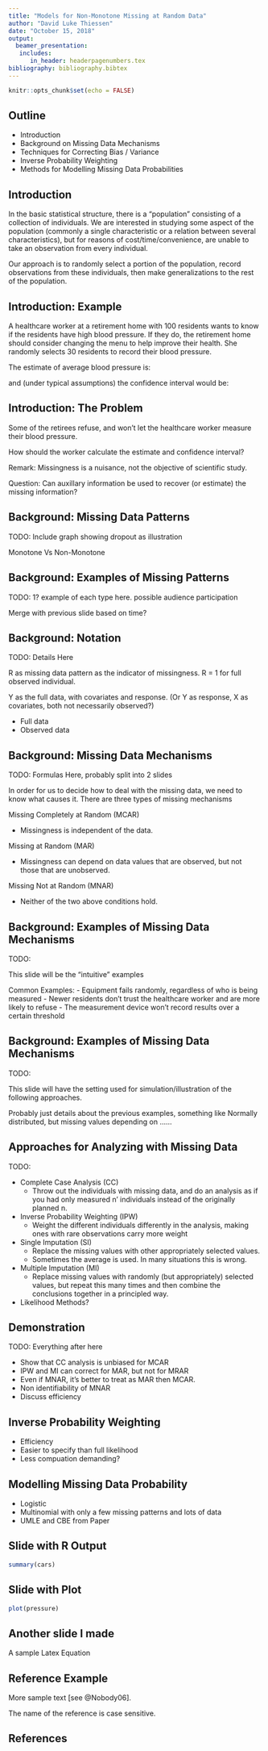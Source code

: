 ```yaml
---
title: "Models for Non-Monotone Missing at Random Data"
author: "David Luke Thiessen"
date: "October 15, 2018"
output: 
  beamer_presentation:
   includes:
      in_header: headerpagenumbers.tex
bibliography: bibliography.bibtex
---
```


```r
knitr::opts_chunk$set(echo = FALSE)
```


## Outline
- Introduction 
- Background on Missing Data Mechanisms
- Techniques for Correcting Bias / Variance
- Inverse Probability Weighting
- Methods for Modelling Missing Data Probabilities

## Introduction
In the basic statistical structure, there is a "population" consisting of a collection of individuals. We are interested in studying some aspect of the population (commonly a single characteristic or a relation between several characteristics), but for reasons of cost/time/convenience, are unable to take an observation from every individual.

Our approach is to randomly select a portion of the population, record observations from these individuals, then make generalizations to the rest of the population.


## Introduction: Example
A healthcare worker at a retirement home with 100 residents wants to know if the residents have high blood pressure. If they do, the retirement home should consider changing the menu to help improve their health. She randomly selects 30 residents to record their blood pressure.

The estimate of average blood pressure is:

\begin{math}
\bar{x} = \frac{1}{n}\sum_{i=1}^{30} x_i
\end{math}

and (under typical assumptions) the confidence interval would be:

\begin{math}
(\bar{x} - z_{\alpha/2}\frac{s}{\sqrt{n}}, \, \bar{x} + z_{\alpha/2}\frac{s}{\sqrt{n}})
\end{math}


## Introduction: The Problem
Some of the retirees refuse, and won't let the healthcare worker measure their blood pressure.

How should the worker calculate the estimate and confidence interval?

Remark: Missingness is a nuisance, not the objective of scientific study.

Question: Can auxillary information be used to recover (or estimate) the missing information?


## Background: Missing Data Patterns
TODO: Include graph showing dropout as illustration

Monotone Vs Non-Monotone


## Background: Examples of Missing Patterns
TODO: 1? example of each type here. possible audience participation

Merge with previous slide based on time?


## Background: Notation
TODO: Details Here

R as missing data pattern as the indicator of missingness. R = 1 for full observed individual. 

Y as the full data, with covariates and response. (Or Y as response, X as covariates, both not necessarily observed?)

- Full data
- Observed data


## Background: Missing Data Mechanisms
TODO: Formulas Here, probably split into 2 slides

In order for us to decide how to deal with the missing data, we need to know what causes it. There are three types of missing mechanisms

Missing Completely at Random (MCAR)

- Missingness is independent of the data.

Missing at Random (MAR)

- Missingness can depend on data values that are observed, but not those that are unobserved.

Missing Not at Random (MNAR)

- Neither of the two above conditions hold.


## Background: Examples of Missing Data Mechanisms
TODO:

This slide will be the "intuitive" examples

Common Examples:
- Equipment fails randomly, regardless of who is being measured
- Newer residents don't trust the healthcare worker and are more likely to refuse
- The measurement device won't record results over a certain threshold


## Background: Examples of Missing Data Mechanisms
TODO:

This slide will have the setting used for simulation/illustration of the following approaches.

Probably just details about the previous examples, something like Normally distributed, but missing values depending on ......


## Approaches for Analyzing with Missing Data
TODO: 

- Complete Case Analysis (CC)
    - Throw out the individuals with missing data, and do an analysis as if you had only measured n' individuals instead of the originally planned n.
- Inverse Probability Weighting (IPW)
    - Weight the different individuals differently in the analysis, making ones with rare observations carry more weight
- Single Imputation (SI)
    - Replace the missing values with other appropriately selected values.
    - Sometimes the average is used. In many situations this is wrong.
- Multiple Imputation (MI)
    - Replace missing values with randomly (but appropriately) selected values, but repeat this many times and then combine the conclusions together in a principled way.
    
- Likelihood Methods?


## Demonstration
TODO: Everything after here

- Show that CC analysis is unbiased for MCAR
- IPW and MI can correct for MAR, but not for MRAR
- Even if MNAR, it's better to treat as MAR then MCAR.
- Non identifiability of MNAR
- Discuss efficiency


## Inverse Probability Weighting
- Efficiency
- Easier to specify than full likelihood
- Less compuation demanding?


## Modelling Missing Data Probability
- Logistic
- Multinomial with only a few missing patterns and lots of data
- UMLE and CBE from Paper


## Slide with R Output

```r
summary(cars)
```

## Slide with Plot

```r
plot(pressure)
```

## Another slide I made

A sample Latex Equation

\begin{equation}
X = \sum_{i = 1}^{5} y_i
\end{equation}

## Reference Example

More sample text [see @Nobody06].

The name of the reference is case sensitive. 

## References

